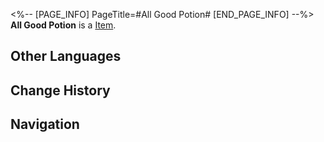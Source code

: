 <%-- [PAGE_INFO]
PageTitle=#All Good Potion#
[END_PAGE_INFO] --%>
{{Item Infobox
|title       = All Good Potion
|id          = 402017
|image       = Item All Good Potion.png
|type        = 
|invCategory = Consumables
|rarity      = 3
|effect      = Upon use, immediately regenerates 50% of Max Energy for a single ally.
|description = A surprise side product obtained during the Department of Implement Arts' experiments. Research has proven it to be harmless to humans. Most researchers indicate they "feel all good" after using this liquid, therefore giving this item the non-official name of "All Good Potion."
|source1     = [[Omni-Synthesizer]]
}}
{{Description|1=''"Note: Caution! Side effects from this liquid remains unknown!"''}}
'''All Good Potion''' is a [[Item]].

==Other Languages==
{{Other Languages
|en   = All Good Potion
|zhs  = 你好剂
|zht  = 你好劑
|ja   = 快滴
|ko   = 짱짱 포션
|es   = Poción sientebien
|fr   = Potion tout-va-bien
|ru   = Препарат «Приятель»
|th   = All Good Potion
|vi   = Thuốc Ổn Áp
|de   = Alles-Gute-Trank
|id   = All Good Potion
|pt   = Poção Numa Boa
}}

==Change History==
{{Change History|2.0}}

==Navigation==
{{Consumable Navbox}}